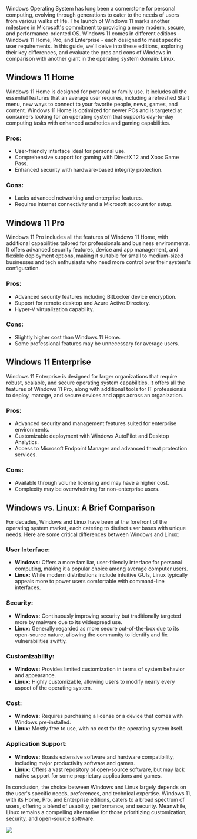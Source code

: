 

Windows Operating System has long been a cornerstone for personal computing, evolving through generations to cater to the needs of users from various walks of life. The launch of Windows 11 marks another milestone in Microsoft's commitment to providing a more modern, secure, and performance-oriented OS. Windows 11 comes in different editions - Windows 11 Home, Pro, and Enterprise - each designed to meet specific user requirements. In this guide, we'll delve into these editions, exploring their key differences, and evaluate the pros and cons of Windows in comparison with another giant in the operating system domain: Linux.

## Windows 11 Home

Windows 11 Home is designed for personal or family use. It includes all the essential features that an average user requires, including a refreshed Start menu, new ways to connect to your favorite people, news, games, and content. Windows 11 Home is optimized for newer PCs and is targeted at consumers looking for an operating system that supports day-to-day computing tasks with enhanced aesthetics and gaming capabilities.

### Pros:
- User-friendly interface ideal for personal use.
- Comprehensive support for gaming with DirectX 12 and Xbox Game Pass.
- Enhanced security with hardware-based integrity protection.

### Cons:
- Lacks advanced networking and enterprise features.
- Requires internet connectivity and a Microsoft account for setup.

## Windows 11 Pro

Windows 11 Pro includes all the features of Windows 11 Home, with additional capabilities tailored for professionals and business environments. It offers advanced security features, device and app management, and flexible deployment options, making it suitable for small to medium-sized businesses and tech enthusiasts who need more control over their system's configuration.

### Pros:
- Advanced security features including BitLocker device encryption.
- Support for remote desktop and Azure Active Directory.
- Hyper-V virtualization capability.

### Cons:
- Slightly higher cost than Windows 11 Home.
- Some professional features may be unnecessary for average users.

## Windows 11 Enterprise

Windows 11 Enterprise is designed for larger organizations that require robust, scalable, and secure operating system capabilities. It offers all the features of Windows 11 Pro, along with additional tools for IT professionals to deploy, manage, and secure devices and apps across an organization.

### Pros:
- Advanced security and management features suited for enterprise environments.
- Customizable deployment with Windows AutoPilot and Desktop Analytics.
- Access to Microsoft Endpoint Manager and advanced threat protection services.

### Cons:
- Available through volume licensing and may have a higher cost.
- Complexity may be overwhelming for non-enterprise users.

## Windows vs. Linux: A Brief Comparison

For decades, Windows and Linux have been at the forefront of the operating system market, each catering to distinct user bases with unique needs. Here are some critical differences between Windows and Linux:

### User Interface:
- **Windows:** Offers a more familiar, user-friendly interface for personal computing, making it a popular choice among average computer users.
- **Linux:** While modern distributions include intuitive GUIs, Linux typically appeals more to power users comfortable with command-line interfaces.

### Security:
- **Windows:** Continuously improving security but traditionally targeted more by malware due to its widespread use.
- **Linux:** Generally regarded as more secure out-of-the-box due to its open-source nature, allowing the community to identify and fix vulnerabilities swiftly.

### Customizability:
- **Windows:** Provides limited customization in terms of system behavior and appearance.
- **Linux:** Highly customizable, allowing users to modify nearly every aspect of the operating system.

### Cost:
- **Windows:** Requires purchasing a license or a device that comes with Windows pre-installed.
- **Linux:** Mostly free to use, with no cost for the operating system itself.

### Application Support:
- **Windows:** Boasts extensive software and hardware compatibility, including major productivity software and games.
- **Linux:** Offers a vast repository of open-source software, but may lack native support for some proprietary applications and games.

In conclusion, the choice between Windows and Linux largely depends on the user's specific needs, preferences, and technical expertise. Windows 11, with its Home, Pro, and Enterprise editions, caters to a broad spectrum of users, offering a blend of usability, performance, and security. Meanwhile, Linux remains a compelling alternative for those prioritizing customization, security, and open-source software.

<a href="https://www.buymeacoffee.com/BankaiTech"><img src="https://img.buymeacoffee.com/button-api/?text=Buy me a beer&emoji=🍺&slug=BankaiTech&button_colour=FFDD00&font_colour=000000&font_family=Cookie&outline_colour=000000&coffee_colour=ffffff" /></a>
